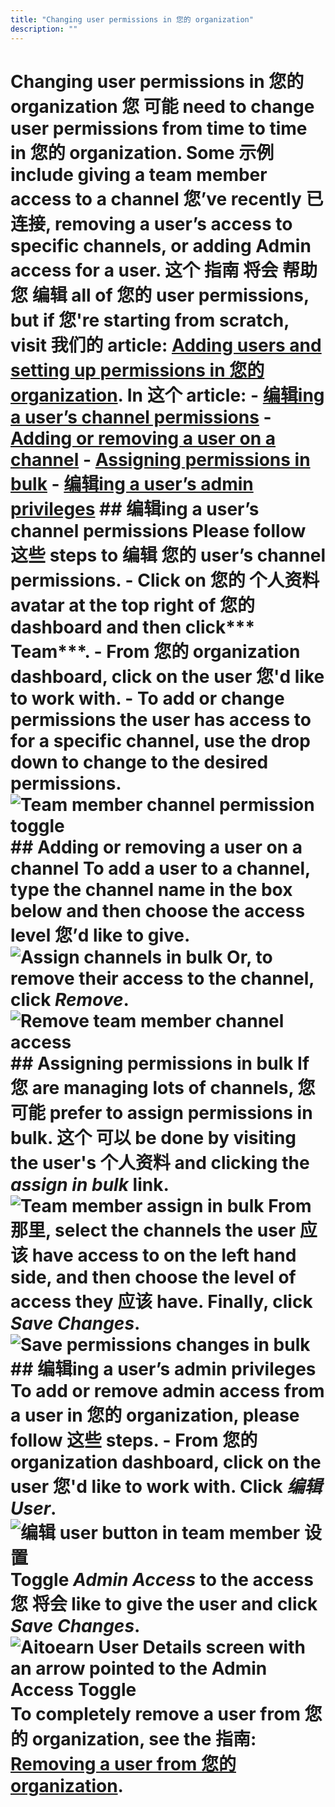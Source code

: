 ```yaml
---
title: "Changing user permissions in 您的 organization"
description: ""
---
```


# Changing user permissions in 您的 organization 您 可能 need to change user permissions from time to time in 您的 organization. Some 示例 include giving a team member access to a channel 您’ve recently 已连接, removing a user’s access to specific channels, or adding Admin access for a user. 这个 指南 将会 帮助 您 编辑 all of 您的 user permissions, but if 您're starting from scratch, visit 我们的 article: [Adding users and setting up permissions in 您的 organization](https://aitoearn.helpscoutdocs.com/article/670-adding-users-and-setting-up-permissions-in-您的-organization). In 这个 article: - [编辑ing a user’s channel permissions](#h_01EJGJ6YRQ9HVZZX6YW56VBBHB) - [Adding or removing a user on a channel](#h_01EJGJ77Z2R540Z0B53VZPWKEA) - [Assigning permissions in bulk](#h_01EJGJ7EXZHPJDZZF3J1PQ8TKY) - [编辑ing a user’s admin privileges](#h_01EJGJ7PWG9MKCMJWHZJQ0A8FS) ## 编辑ing a user’s channel permissions Please follow 这些 steps to 编辑 您的 user’s channel permissions. - Click on 您的 个人资料 avatar at the top right of 您的 dashboard and then click*** Team***. - From 您的 organization dashboard, click on the user 您'd like to work with. - To add or change permissions the user has access to for a specific channel, use the drop down to change to the desired permissions. ![Team member channel permission toggle](//d33v4339jhl8k0.cloudfront.net/docs/assets/64cb6cf86d4a3e191f237e66/images/67ae3cc8769d1a4e1f4ed971/file-a0wqffwgYB.jpg) ## Adding or removing a user on a channel To add a user to a channel, type the channel name in the box below and then choose the access level 您’d like to give. ![Assign channels in bulk](//d33v4339jhl8k0.cloudfront.net/docs/assets/64cb6cf86d4a3e191f237e66/images/67ae3e9ec64ec2266f232b8a/file-iG3YLBAgPK.png) Or, to remove their access to the channel, click ***Remove***. ![Remove team member channel access](//d33v4339jhl8k0.cloudfront.net/docs/assets/64cb6cf86d4a3e191f237e66/images/67ae3d2029a45508db9a3914/file-gqxAdBS5aF.png) ## Assigning permissions in bulk If 您 are managing lots of channels, 您 可能 prefer to assign permissions in bulk. 这个 可以 be done by visiting the user's 个人资料 and clicking the ***assign in bulk*** link. ![Team member assign in bulk](//d33v4339jhl8k0.cloudfront.net/docs/assets/64cb6cf86d4a3e191f237e66/images/67ae3d461dbfa0582db2818e/file-A74bWJGFSA.png) From 那里, select the channels the user 应该 have access to on the left hand side, and then choose the level of access they 应该 have. Finally, click ***Save Changes***. ![Save permissions changes in bulk](//d33v4339jhl8k0.cloudfront.net/docs/assets/64cb6cf86d4a3e191f237e66/images/67ae3d6cc64ec2266f232b7e/file-t4vVJlJTVN.png) ## 编辑ing a user’s admin privileges To add or remove admin access from a user in 您的 organization, please follow 这些 steps. - From 您的 organization dashboard, click on the user 您'd like to work with. Click *编辑 User*. ![编辑 user button in team member 设置](//d33v4339jhl8k0.cloudfront.net/docs/assets/64cb6cf86d4a3e191f237e66/images/67ae3d8fb412812df3235e40/file-0LrTuTnuRO.png) Toggle *Admin Access* to the access 您 将会 like to give the user and click ***Save Changes***. ![Aitoearn User Details screen with an arrow pointed to the Admin Access Toggle](//d33v4339jhl8k0.cloudfront.net/docs/assets/64cb6cf86d4a3e191f237e66/images/67ae3e03769d1a4e1f4ed979/file-FUB3md8K0h.jpg) To completely remove a user from 您的 organization, see the 指南: [Removing a user from 您的 organization](https://aitoearn.helpscoutdocs.com/article/672-removing-a-user-from-您的-organization).